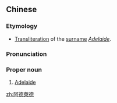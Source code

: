 {{also|阿德莱德}}
==Chinese==
{{zh-forms|s=阿德莱德|gloss=-}}

===Etymology===
* [[transliteration|Transliteration]] of the {{etyl|en|zh|sort=a1de2lai2de2}} [[surname]] ''[[Adelaide]]''.

===Pronunciation===
{{zh-pron
|m=Ādéláidé
|cat=pn
}}

===Proper noun===
{{zh-proper noun}}

# [[Adelaide]] {{gloss|name, city}}

{{zh-cat|Cities}}

[[zh:阿德萊德]]